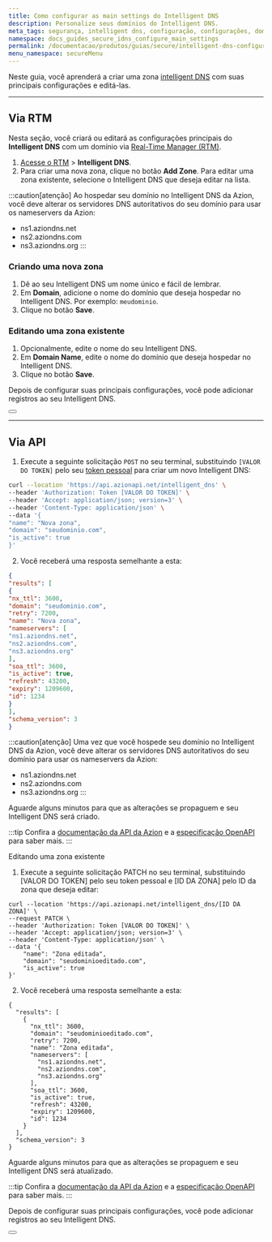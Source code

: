 ```yaml
---
title: Como configurar as main settings do Intelligent DNS
description: Personalize seus domínios do Intelligent DNS.
meta_tags: segurança, intelligent dns, configuração, configurações, domínios
namespace: docs_guides_secure_idns_configure_main_settings
permalink: /documentacao/produtos/guias/secure/intelligent-dns-configurar-main-settings/
menu_namespace: secureMenu
---
```



Neste guia, você aprenderá a criar uma zona [intelligent DNS](/pt-br/documentacao/produtos/intelligent-dns/) com suas principais configurações e editá-las.

---

## Via RTM

Nesta seção, você criará ou editará as configurações principais do **Intelligent DNS** com um domínio via [Real-Time Manager (RTM)](https://manager.azion.com).

1. [Acesse o RTM](/pt-br/documentacao/produtos/guias/como-acessar-o-rtm/) > **Intelligent DNS**.
2. Para criar uma nova zona, clique no botão **Add Zone**. Para editar uma zona existente, selecione o Intelligent DNS que deseja editar na lista.

:::caution[atenção]
Ao hospedar seu domínio no Intelligent DNS da Azion, você deve alterar os servidores DNS autoritativos do seu domínio para usar os nameservers da Azion:

- ns1.aziondns.net
- ns2.aziondns.com
- ns3.aziondns.org
:::

### Criando uma nova zona

1. Dê ao seu Intelligent DNS um nome único e fácil de lembrar.
2. Em **Domain**, adicione o nome do domínio que deseja hospedar no Intelligent DNS. Por exemplo: `meudominio`.
3. Clique no botão **Save**.

### Editando uma zona existente

1. Opcionalmente, edite o nome do seu Intelligent DNS.
2. Em **Domain Name**, edite o nome do domínio que deseja hospedar no Intelligent DNS.
3. Clique no botão **Save**.

Depois de configurar suas principais configurações, você pode adicionar registros ao seu Intelligent DNS.

<Button href="/en/documentation/products/guides/secure/add-records/" text="ir para o guia de adicionar registros" variant="secondary"></Button>

---

## Via API

1. Execute a seguinte solicitação `POST` no seu terminal, substituindo `[VALOR DO TOKEN]` pelo seu [token pessoal](/pt-br/documentacao/produtos/guias/personal-tokens/) para criar um novo Intelligent DNS:

```bash
curl --location 'https://api.azionapi.net/intelligent_dns' \
--header 'Authorization: Token [VALOR DO TOKEN]' \
--header 'Accept: application/json; version=3' \
--header 'Content-Type: application/json' \
--data '{
"name": "Nova zona",
"domain": "seudominio.com",
"is_active": true
}'
```


2. Você receberá uma resposta semelhante a esta:

```json 
{
"results": [
{
"nx_ttl": 3600,
"domain": "seudominio.com",
"retry": 7200,
"name": "Nova zona",
"nameservers": [
"ns1.aziondns.net",
"ns2.aziondns.com",
"ns3.aziondns.org"
],
"soa_ttl": 3600,
"is_active": true,
"refresh": 43200,
"expiry": 1209600,
"id": 1234
}
],
"schema_version": 3
}
```


:::caution[atenção]
Uma vez que você hospede seu domínio no Intelligent DNS da Azion, você deve alterar os servidores DNS autoritativos do seu domínio para usar os nameservers da Azion:

- ns1.aziondns.net
- ns2.aziondns.com
- ns3.aziondns.org
:::

Aguarde alguns minutos para que as alterações se propaguem e seu Intelligent DNS será criado.

:::tip
Confira a [documentação da API da Azion](https://api.azion.com/) e a [especificação OpenAPI](https://github.com/aziontech/azionapi-openapi/) para saber mais.
::: 

Editando uma zona existente

1. Execute a seguinte solicitação PATCH no seu terminal, substituindo [VALOR DO TOKEN] pelo seu token pessoal e [ID DA ZONA] pelo ID da zona que deseja editar:

```
curl --location 'https://api.azionapi.net/intelligent_dns/[ID DA ZONA]' \
--request PATCH \
--header 'Authorization: Token [VALOR DO TOKEN]' \
--header 'Accept: application/json; version=3' \
--header 'Content-Type: application/json' \
--data '{
    "name": "Zona editada",
    "domain": "seudominioeditado.com",
    "is_active": true
}'
``` 

2. Você receberá uma resposta semelhante a esta:

```
{
  "results": [
    {
      "nx_ttl": 3600,
      "domain": "seudominioeditado.com",
      "retry": 7200,
      "name": "Zona editada",
      "nameservers": [
        "ns1.aziondns.net",
        "ns2.aziondns.com",
        "ns3.aziondns.org"
      ],
      "soa_ttl": 3600,
      "is_active": true,
      "refresh": 43200,
      "expiry": 1209600,
      "id": 1234
    }
  ],
  "schema_version": 3
}
``` 

Aguarde alguns minutos para que as alterações se propaguem e seu Intelligent DNS será atualizado.

:::tip
Confira a [documentação da API da Azion](https://api.azion.com/) e a [especificação OpenAPI](https://github.com/aziontech/azionapi-openapi/) para saber mais.
::: 

Depois de configurar suas principais configurações, você pode adicionar registros ao seu Intelligent DNS.

<Button href="/en/documentation/products/guides/secure/add-records/" text="ir para o guia de adicionar registros" variant="secondary"></Button>
